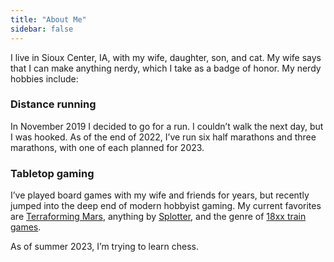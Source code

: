 ```yaml
---
title: "About Me"
sidebar: false
---
```


I live in Sioux Center, IA, with my wife, daughter, son, and cat. My wife says that I can make anything nerdy, which I take as a badge of honor. My nerdy hobbies include:

### Distance running

In November 2019 I decided to go for a run. I couldn't walk the next day, but I was hooked. As of the end of 2022, I've run six half marathons and three marathons, with one of each planned for 2023.

### Tabletop gaming

I've played board games with my wife and friends for years, but recently jumped into the deep end of modern hobbyist gaming. My current favorites are [Terraforming Mars](https://boardgamegeek.com/boardgame/167791/terraforming-mars), anything by [Splotter](https://splottershop.com), and the genre of [18xx train games](https://18xx.games).

As of summer 2023, I'm trying to learn chess.